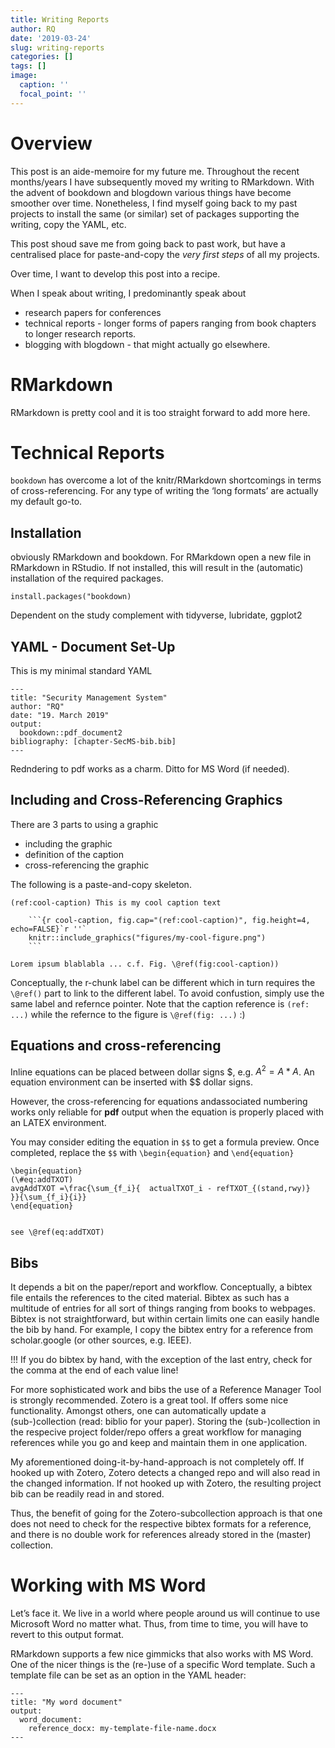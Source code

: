 ```yaml
---
title: Writing Reports
author: RQ
date: '2019-03-24'
slug: writing-reports
categories: []
tags: []
image:
  caption: ''
  focal_point: ''
---
```


# Overview 

This post is an aide-memoire for my future me. Throughout the recent months/years I have subsequently moved my writing to RMarkdown. 
With the advent of bookdown and blogdown various things have become smoother over time.
Nonetheless, I find myself going back to my past projects to install the same (or similar) set of packages supporting the writing, copy the YAML, etc.

This post shoud save me from going back to past work, but have a centralised place for paste-and-copy the *very first steps* of all my projects.

Over time, I want to develop this post into a recipe.

When I speak about writing, I predominantly speak about 

* research papers for conferences
* technical reports - longer forms of papers ranging from book chapters to longer research reports.
* blogging with blogdown - that might actually go elsewhere.

# RMarkdown

RMarkdown is pretty cool and it is too straight forward to add more here.

# Technical Reports

`bookdown` has overcome a lot of the knitr/RMarkdown shortcomings in terms of cross-referencing.
For any type of writing the 'long formats' are actually my default go-to.

## Installation

obviously RMarkdown and bookdown. For RMarkdown open a new file in RMarkdown in RStudio. If not installed, this will result in the (automatic) installation of the required packages.

```
install.packages("bookdown)
```

Dependent on the study complement with tidyverse, lubridate, ggplot2

## YAML - Document Set-Up

This is my minimal standard YAML

```
---
title: "Security Management System"
author: "RQ"
date: "19. March 2019"
output:
  bookdown::pdf_document2
bibliography: [chapter-SecMS-bib.bib]
---
```

Redndering to pdf works as a charm. Ditto for MS Word (if needed).

## Including and Cross-Referencing Graphics

There are 3 parts to using a graphic

* including the graphic
* definition of the caption
* cross-referencing the graphic

The following is a paste-and-copy skeleton.

```
(ref:cool-caption) This is my cool caption text

    ```{r cool-caption, fig.cap="(ref:cool-caption)", fig.height=4, echo=FALSE}`r ''`
    knitr::include_graphics("figures/my-cool-figure.png")
    ```

Lorem ipsum blablabla ... c.f. Fig. \@ref(fig:cool-caption))
```

Conceptually, the r-chunk label can be different which in turn requires the `\@ref()` part to link to the different label.
To avoid confustion, simply use the same label and refernce pointer.
Note that the caption reference is `(ref: ...)` while the refernce to the figure is `\@ref(fig: ...)` :)

## Equations and cross-referencing

Inline equations can be placed between dollar signs \$, e.g. $A^2=A*A$.
An equation environment can be inserted with $$ dollar signs.

However, the cross-referencing for equations andassociated numbering works only reliable for **pdf** output when the equation is properly placed with an LATEX environment.

You may consider editing the equation in `$$` to get a formula preview.
Once completed, replace the `$$` with `\begin{equation}` and `\end{equation}`

```
\begin{equation}     
(\#eq:addTXOT)
avgAddTXOT =\frac{\sum_{f_i}{  actualTXOT_i - refTXOT_{(stand,rwy)}  }}{\sum_{f_i}{i}}
\end{equation}


see \@ref(eq:addTXOT)
```


## Bibs

It depends a bit on the paper/report and workflow.
Conceptually, a bibtex file entails the references to the cited material.
Bibtex as such has a multitude of entries for all sort of things ranging from books to webpages.
Bibtex is not straightforward, but within certain limits one can easily handle the bib by hand.
For example, I copy the bibtex entry for a reference from scholar.google (or other sources, e.g. IEEE).

!!! If you do bibtex by hand, with the exception of the last entry, check for the comma at the end of each value line!

For more sophisticated work and bibs the use of a Reference Manager Tool is strongly recommended. 
Zotero is a great tool. If offers some nice functionality.
Amongst others, one can automatically update a (sub-)collection (read: biblio for your paper). Storing the (sub-)collection in the respecive project folder/repo offers a great workflow for managing references while you go and keep and maintain them in one application.

My aforementioned doing-it-by-hand-approach is not completely off. If hooked up with Zotero, Zotero detects a changed repo and will also read in the changed information.
If not hooked up with Zotero, the resulting project bib can be readily read in and stored.

Thus, the benefit of going for the Zotero-subcollection approach is that one does not need to check for the respective bibtex formats for a reference, and there is no double work for references already stored in the (master) collection.

# Working with MS Word

Let's face it. We live in a world where people around us will continue to use Microsoft Word no matter what.
Thus, from time to time, you will have to revert to this output format.

RMarkdown supports a few nice gimmicks that also works with MS Word.
One of the nicer things is the (re-)use of a specific Word template.
Such a template file can be set as an option in the YAML header:

```
---
title: "My word document"
output:
  word_document:
    reference_docx: my-template-file-name.docx
--- 
```